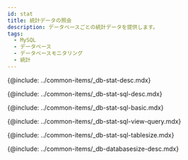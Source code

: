 ```yaml
---
id: stat
title: 統計データの照会
description: データベースごとの統計データを提供します。
tags:
  - MySQL
  - データベース
  - データベースモニタリング
  - 統計
---
```



<!-- 概要 -->

{@include: ../common-items/_db-stat-desc.mdx}

<!-- SQL統計 -->

{@include: ../common-items/_db-stat-sql-desc.mdx}

<!-- SQL統計の基本使用の案内 -->

{@include: ../common-items/_db-stat-sql-basic.mdx} 

<!-- クエリ別の実行推移、詳細を見る -->

{@include: ../common-items/_db-stat-sql-view-query.mdx}

<!-- テーブルサイズ増減 -->

{@include: ../common-items/_db-stat-sql-tablesize.mdx}

<!-- データベースサイズ -->

{@include: ../common-items/_db-databasesize-desc.mdx}
